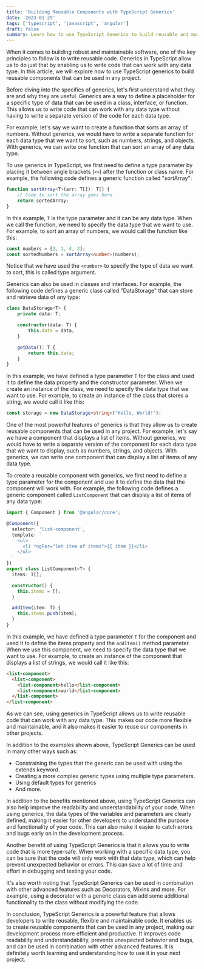 ```yaml
---
title: 'Building Reusable Components with TypeScript Generics'
date: '2023-01-29'
tags: ['typescript', 'javascript', 'angular']
draft: false
summary: Learn how to use TypeScript Generics to build reusable and maintainable components for your next project. Improve code readability, prevent unexpected behavior and bugs, and make your development process more efficient and productive.
---
```


When it comes to building robust and maintainable software, one of the key principles to follow is to write reusable code. Generics in TypeScript allow us to do just that by enabling us to write code that can work with any data type. In this article, we will explore how to use TypeScript generics to build reusable components that can be used in any project.

Before diving into the specifics of generics, let's first understand what they are and why they are useful. Generics are a way to define a placeholder for a specific type of data that can be used in a class, interface, or function. This allows us to write code that can work with any data type without having to write a separate version of the code for each data type.

For example, let's say we want to create a function that sorts an array of numbers. Without generics, we would have to write a separate function for each data type that we want to sort, such as numbers, strings, and objects. With generics, we can write one function that can sort an array of any data type.

To use generics in TypeScript, we first need to define a type parameter by placing it between angle brackets (`<>`) after the function or class name. For example, the following code defines a generic function called "sortArray":

```ts
function sortArray<T>(arr: T[]): T[] {
    // Code to sort the array goes here
    return sortedArray;
}
```

In this example, `T` is the type parameter and it can be any data type. When we call the function, we need to specify the data type that we want to use. For example, to sort an array of numbers, we would call the function like this:

```ts
const numbers = [3, 1, 4, 2];
const sortedNumbers = sortArray<number>(numbers);
```

Notice that we have used the `<number>` to specify the type of data we want to sort, this is called type argument.

Generics can also be used in classes and interfaces. For example, the following code defines a generic class called "DataStorage" that can store and retrieve data of any type:

```ts
class DataStorage<T> {
    private data: T;

    constructor(data: T) {
        this.data = data;
    }

    getData(): T {
        return this.data;
    }
}
```
In this example, we have defined a type parameter `T` for the class and used it to define the data property and the constructor parameter. When we create an instance of the class, we need to specify the data type that we want to use. For example, to create an instance of the class that stores a string, we would call it like this:

```ts
const storage = new DataStorage<string>("Hello, World!");
```

One of the most powerful features of generics is that they allow us to create reusable components that can be used in any project. For example, let's say we have a component that displays a list of items. Without generics, we would have to write a separate version of the component for each data type that we want to display, such as numbers, strings, and objects. With generics, we can write one component that can display a list of items of any data type.

To create a reusable component with generics, we first need to define a type parameter for the component and use it to define the data that the component will work with. For example, the following code defines a generic component called `ListComponent` that can display a list of items of any data type:

```ts
import { Component } from '@angular/core';

@Component({
  selector: 'list-component',
  template: `
    <ul>
      <li *ngFor="let item of items">{{ item }}</li>
    </ul>
  `
})
export class ListComponent<T> {
  items: T[];

  constructor() {
    this.items = [];
  }

  addItem(item: T) {
    this.items.push(item);
  }
}
```

In this example, we have defined a type parameter `T` for the component and used it to define the items property and the `addItem()` method parameter. When we use this component, we need to specify the data type that we want to use. For example, to create an instance of the component that displays a list of strings, we would call it like this:

```html
<list-component>
  <list-component>
    <list-component>hello</list-component>
    <list-component>world</list-component>
  </list-component>
</list-component>
```

As we can see, using generics in TypeScript allows us to write reusable code that can work with any data type. This makes our code more flexible and maintainable, and it also makes it easier to reuse our components in other projects.

In addition to the examples shown above, TypeScript Generics can be used in many other ways such as:

- Constraining the types that the generic can be used with using the extends keyword.
- Creating a more complex generic types using multiple type parameters.
- Using default types for generics
- And more.

In addition to the benefits mentioned above, using TypeScript Generics can also help improve the readability and understandability of your code. When using generics, the data types of the variables and parameters are clearly defined, making it easier for other developers to understand the purpose and functionality of your code. This can also make it easier to catch errors and bugs early on in the development process.

Another benefit of using TypeScript Generics is that it allows you to write code that is more type-safe. When working with a specific data type, you can be sure that the code will only work with that data type, which can help prevent unexpected behavior or errors. This can save a lot of time and effort in debugging and testing your code.

It's also worth noting that TypeScript Generics can be used in combination with other advanced features such as Decorators, Mixins and more. For example, using a decorator with a generic class can add some additional functionality to the class without modifying the code.

In conclusion, TypeScript Generics is a powerful feature that allows developers to write reusable, flexible and maintainable code. It enables us to create reusable components that can be used in any project, making our development process more efficient and productive. It improves code readability and understandability, prevents unexpected behavior and bugs, and can be used in combination with other advanced features. It is definitely worth learning and understanding how to use it in your next project.
